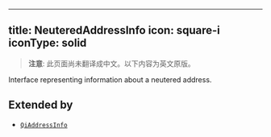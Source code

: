 <!-- AUTO-GENERATED-CONTENT:START (ENGLISH-COPY) -->
---
title: NeuteredAddressInfo
icon: square-i
iconType: solid
---

> **注意**: 此页面尚未翻译成中文。以下内容为英文原版。

Interface representing information about a neutered address.

## Extended by

- [`QiAddressInfo`](/cn/sdk/content/interfaces/QiAddressInfo)
